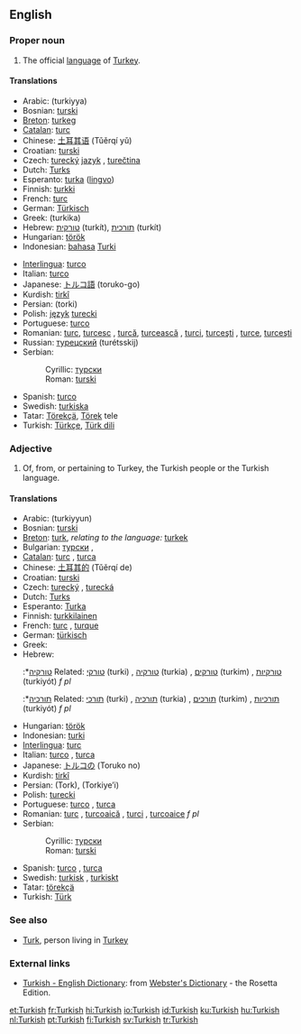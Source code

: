 {{interwiktionary|code=tr}}
==English==
{{wikipedia}}

===Proper noun===
{{en-proper noun}}

# The official [[language]] of [[Turkey]].

====Translations====
{{top}}
*Arabic: {{ARchar|[[تركية|تُرْكِيَّة]]}} (turkiyya)
*Bosnian: [[turski#Bosnian|turski]] {{m}}
*[[Breton]]: [[turkeg]] {{m}}
*[[Catalan]]: [[turc]] {{m}}
*Chinese: [[土耳其语]] (Tǔěrqí yǔ)
*Croatian: [[turski#Croatian|turski]] {{m}}
*Czech: [[turecký]] [[jazyk]] {{m}}, [[turečtina]] {{f}}
*Dutch: [[Turks]] {{n}}
*Esperanto: [[turka]] ([[lingvo]])
*Finnish: [[turkki]]
*French: [[turc]] {{m}}
*German: [[Türkisch]] {{n}}
*Greek: {{polytonic|[[τούρκικα]], [[τουρκικά]]}}  (turkika) {{npl}}
*Hebrew: [[טורקית]] (turkít), [[תורכית]] (turkít)
*Hungarian: [[török]]
*Indonesian: [[bahasa]] [[Turki]]
{{mid}}
*[[Interlingua]]: [[turco]]
*Italian: [[turco]] {{m}}
*Japanese: [[トルコ語]] (toruko-go)
*Kurdish: [[tirkî]] {{f}}
*Persian: {{FAchar|[[ترکی]]}} (torki)
*Polish: [[język]] [[turecki]] {{m}}
*Portuguese: [[turco]] {{m}}
*Romanian: [[turc]], [[turcesc]] {{m}}, [[turcă]], [[turcească]] {{f}}, [[turci]], [[turceşti]] {{p}}, [[turce]], [[turceşti]] {{fpl}}
*Russian: [[турецский]] (turétsskij)
*Serbian:
*:Cyrillic: [[турски#Serbian|турски]] {{m}}
*:Roman: [[turski#Serbian|turski]] {{m}}
*Spanish: [[turco]] {{m}}
*Swedish: [[turkiska]]
*Tatar: [[Törekçä]], [[Törek]] tele
*Turkish: [[Türkçe]], [[Türk dili]]
{{bottom}}

===Adjective===
{{en-adj|-}}

# Of, from, or pertaining to Turkey, the Turkish people or the Turkish language.

====Translations====
{{top}}
*Arabic: {{ARchar|[[تركي|تُرْكِيّ]]}} (turkiyyun)
*Bosnian: [[turski#Bosnian|turski]] {{m}}
*[[Breton]]: [[turk]], ''relating to the language:'' [[turkek]]
*Bulgarian: [[турски]] {{m}}, {{p}}
*[[Catalan]]: [[turc]] {{m}}, [[turca]] {{f}}
*Chinese: [[土耳其的]] (Tǔěrqí de)
*Croatian: [[turski#Croatian|turski]] {{m}}
*Czech: [[turecký]] {{m}}, [[turecká]] {{f}}
*Dutch: [[Turks]] {{n}}
*Esperanto: [[Turka]]
*Finnish: [[turkkilainen]]
*French: [[turc]] {{m}}, [[turque]] {{f}}
*German: [[türkisch]]
*Greek: {{polytonic|[[τούρκικος, τουρκικός]]}} {{m}}
*Hebrew:
*:*[[טורקיה]] Related: [[טורקי]] (turki) {{m}}, [[טורקיה]] (turkia) {{f}}, [[טורקים]] (turkim) {{p}}, [[טורקיות]] (turkiyót) ''f pl''
*:*[[תורכיה]] Related: [[תורכי]] (turki) {{m}}, [[תורכיה]] (turkia) {{f}}, [[תורכים]] (turkim) {{p}}, [[תורכיות]] (turkiyót) ''f pl''
{{mid}}
*Hungarian: [[török]]
*Indonesian: [[turki]]
*[[Interlingua]]: [[turc]]
*Italian: [[turco]] {{m}}, [[turca]] {{f}}
*Japanese: [[トルコの]] (Toruko no)
*Kurdish: [[tirkî]]
*Persian: {{FAchar|[[ترک]]}} (Tork), {{FAchar|[[ترکیه‏ای]]}} (Torkiye’i)
*Polish: [[turecki]] {{m}}
*Portuguese: [[turco]] {{m}}, [[turca]] {{f}}
*Romanian: [[turc]] {{m}}, [[turcoaică]] {{f}}, [[turci]] {{p}}, [[turcoaice]] ''f pl''
*Serbian:
*:Cyrillic: [[турски#Serbian|турски]] {{m}}
*:Roman: [[turski#Serbian|turski]] {{m}}
*Spanish: [[turco]] {{m}}, [[turca]] {{f}}
*Swedish: [[turkisk]] {{c}}, [[turkiskt]] {{n}}
*Tatar: [[törekçä]]
*Turkish: [[Türk]]
{{bottom}}

===See also===
*[[Turk]], person living in [[Turkey]]

===External links===
*[http://www.websters-online-dictionary.org/definition/Turkish-english/ Turkish - English Dictionary]: from [http://www.websters-online-dictionary.org/ Webster's Dictionary] - the Rosetta Edition.
{{ethnologue|code=tur}}

[[et:Turkish]]
[[fr:Turkish]]
[[hi:Turkish]]
[[io:Turkish]]
[[id:Turkish]]
[[ku:Turkish]]
[[hu:Turkish]]
[[nl:Turkish]]
[[pt:Turkish]]
[[fi:Turkish]]
[[sv:Turkish]]
[[tr:Turkish]]